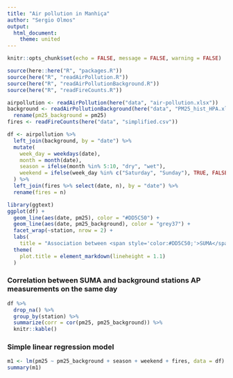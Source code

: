 ```yaml
---
title: "Air pollution in Manhiça"
author: "Sergio Olmos"
output:
  html_document:
    theme: united
---
```


```r
knitr::opts_chunk$set(echo = FALSE, message = FALSE, warning = FALSE)
```

```r
source(here::here("R", "packages.R"))
source(here("R", "readAirPollution.R"))
source(here("R", "readAirPollutionBackground.R"))
source(here("R", "readFireCounts.R"))
```

```r
airpollution <- readAirPollution(here("data", "air-pollution.xlsx"))
background <- readAirPollutionBackground(here("data", "PM25_hist_HPA.xlsx")) %>%
  rename(pm25_background = pm25)
fires <- readFireCounts(here("data", "simplified.csv"))
```

```r
df <- airpollution %>%
  left_join(background, by = "date") %>%
  mutate(
    week_day = weekdays(date),
    month = month(date),
    season = ifelse(month %in% 5:10, "dry", "wet"),
    weekend = ifelse(week_day %in% c("Saturday", "Sunday"), TRUE, FALSE)
  ) %>%
  left_join(fires %>% select(date, n), by = "date") %>%
  rename(fires = n)

library(ggtext)
ggplot(df) +
  geom_line(aes(date, pm25), color = "#DD5C50") +
  geom_line(aes(date, pm25_background), color = "grey37") +
  facet_wrap(~station, nrow = 2) +
  labs(
    title = "Association between <span style='color:#DD5C50;'>SUMA</span> and background stations") +
  theme(
    plot.title = element_markdown(lineheight = 1.1)
  )

```

### Correlation between SUMA and background stations AP measurements on the same day

```r
df %>%
  drop_na() %>%
  group_by(station) %>%
  summarize(corr = cor(pm25, pm25_background)) %>%
  knitr::kable()
```

### Simple linear regression model
```r
m1 <- lm(pm25 ~ pm25_background + season + weekend + fires, data = df)
summary(m1)
```
